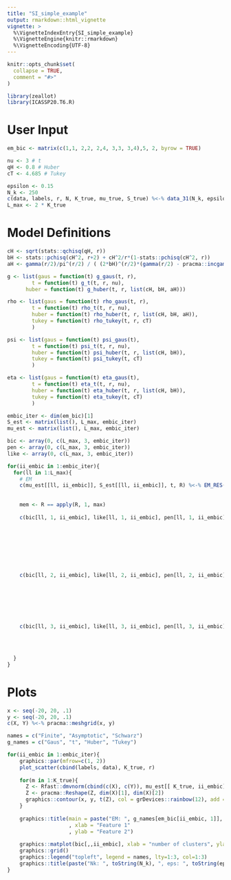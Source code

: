 ```yaml
---
title: "SI_simple_example"
output: rmarkdown::html_vignette
vignette: >
  %\VignetteIndexEntry{SI_simple_example}
  %\VignetteEngine{knitr::rmarkdown}
  %\VignetteEncoding{UTF-8}
---
```


```r
knitr::opts_chunk$set(
  collapse = TRUE,
  comment = "#>"
)
```

```r
library(zeallot)
library(ICASSP20.T6.R)
```

# User Input
```r
em_bic <- matrix(c(1,1, 2,2, 2,4, 3,3, 3,4),5, 2, byrow = TRUE)

nu <- 3 # t
qH <- 0.8 # Huber
cT <- 4.685 # Tukey

epsilon <- 0.15
N_k <- 250
c(data, labels, r, N, K_true, mu_true, S_true) %<-% data_31(N_k, epsilon)
L_max <- 2 * K_true

```

# Model Definitions

```r
cH <- sqrt(stats::qchisq(qH, r))
bH <- stats::pchisq(cH^2, r+2) + cH^2/r*(1-stats::pchisq(cH^2, r))
aH <- gamma(r/2)/pi^(r/2) / ( (2*bH)^(r/2)*(gamma(r/2) - pracma::incgam(r/2, cH^2/(2*bH))) + (2*bH*cH^2*exp(-cH^2/(2*bH)))/(cH^2 - bH * r))

g <- list(gaus = function(t) g_gaus(t, r),
        t = function(t) g_t(t, r, nu),
      huber = function(t) g_huber(t, r, list(cH, bH, aH)))

rho <- list(gaus = function(t) rho_gaus(t, r),
        t = function(t) rho_t(t, r, nu),
        huber = function(t) rho_huber(t, r, list(cH, bH, aH)),
        tukey = function(t) rho_tukey(t, r, cT)
        )

psi <- list(gaus = function(t) psi_gaus(t),
        t = function(t) psi_t(t, r, nu),
        huber = function(t) psi_huber(t, r, list(cH, bH)),
        tukey = function(t) psi_tukey(t, cT)
        )

eta <- list(gaus = function(t) eta_gaus(t),
        t = function(t) eta_t(t, r, nu),
        huber = function(t) eta_huber(t, r, list(cH, bH)),
        tukey = function(t) eta_tukey(t, cT)
        )
```

```r
embic_iter <- dim(em_bic)[1]
S_est <- matrix(list(), L_max, embic_iter)
mu_est <- matrix(list(), L_max, embic_iter)

bic <- array(0, c(L_max, 3, embic_iter))
pen <- array(0, c(L_max, 3, embic_iter))
like <- array(0, c(L_max, 3, embic_iter))

for(ii_embic in 1:embic_iter){
  for(ll in 1:L_max){
    # EM
    c(mu_est[[ll, ii_embic]], S_est[[ll, ii_embic]], t, R) %<-% EM_RES(data, ll, g[[em_bic[ii_embic, 1]]]
                                                                       , psi[[em_bic[ii_embic, 1]]])
    
    mem <- R == apply(R, 1, max)
    
    c(bic[ll, 1, ii_embic], like[ll, 1, ii_embic], pen[ll, 1, ii_embic]) %<-% BIC_F(data
                                                                                    , S_est[[ll, ii_embic]]
                                                                                    , mu_est[[ll, ii_embic]]
                                                                                    , t
                                                                                    , mem
                                                                                    , rho[[em_bic[ii_embic, 2]]]
                                                                                    , psi[[em_bic[ii_embic, 2]]]
                                                                                    , eta[[em_bic[ii_embic, 2]]])
    
    c(bic[ll, 2, ii_embic], like[ll, 2, ii_embic], pen[ll, 2, ii_embic]) %<-% BIC_A(S_est[[ll, ii_embic]]
                                                                                    , t
                                                                                    , mem
                                                                                    , rho[[em_bic[ii_embic, 2]]]
                                                                                    , psi[[em_bic[ii_embic, 2]]]
                                                                                    , eta[[em_bic[ii_embic, 2]]] 
                                                                                    )
    
    c(bic[ll, 3, ii_embic], like[ll, 3, ii_embic], pen[ll, 3, ii_embic]) %<-% BIC_S(S_est[[ll, ii_embic]]
                                                                                    , t
                                                                                    , mem
                                                                                    , rho[[em_bic[ii_embic, 2]]]
                                                                                    )
  }
}
```


# Plots
```r
x <- seq(-20, 20, .1)
y <- seq(-20, 20, .1)
c(X, Y) %<-% pracma::meshgrid(x, y)

names = c("Finite", "Asymptotic", "Schwarz")
g_names = c("Gaus", "t", "Huber", "Tukey")

for(ii_embic in 1:embic_iter){
    graphics::par(mfrow=c(1, 2))
    plot_scatter(cbind(labels, data), K_true, r)
    
    for(m in 1:K_true){
      Z <- Rfast::dmvnorm(cbind(c(X), c(Y)), mu_est[[ K_true, ii_embic]][, m], S_est[[K_true, ii_embic]][,,m])
      Z <- pracma::Reshape(Z, dim(X)[1], dim(X)[2])
      graphics::contour(x, y, t(Z), col = grDevices::rainbow(12), add = TRUE)
    }
    
    graphics::title(main = paste("EM: ", g_names[em_bic[ii_embic, 1]], " at K = ", toString(K_true))
                    , xlab = "Feature 1"
                    , ylab = "Feature 2")
    
    graphics::matplot(bic[,,ii_embic], xlab = "number of clusters", ylab = "BIC", pch=c("F", "A", "S"), type = 'b')
    graphics::grid()
    graphics::legend("topleft", legend = names, lty=1:3, col=1:3)
    graphics::title(paste("Nk: ", toString(N_k), ", eps: ", toString(epsilon), ", EM-", g_names[[em_bic[ii_embic,1]]], ", BIC-", g_names[[em_bic[ii_embic,2]]]))
}

```

